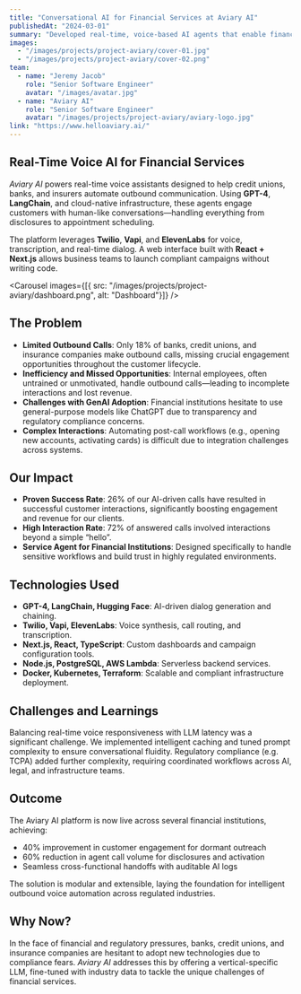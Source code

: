 ```yaml
---
title: "Conversational AI for Financial Services at Aviary AI"
publishedAt: "2024-03-01"
summary: "Developed real-time, voice-based AI agents that enable financial institutions and insurers to engage customers using GPT-4, telephony APIs, and cloud-native infrastructure."
images:
  - "/images/projects/project-aviary/cover-01.jpg"
  - "/images/projects/project-aviary/cover-02.png"
team:
  - name: "Jeremy Jacob"
    role: "Senior Software Engineer"
    avatar: "/images/avatar.jpg"
  - name: "Aviary AI"
    role: "Senior Software Engineer"
    avatar: "/images/projects/project-aviary/aviary-logo.jpg"
link: "https://www.helloaviary.ai/"
---
```


## Real-Time Voice AI for Financial Services

*Aviary AI* powers real-time voice assistants designed to help credit unions, banks, and insurers automate outbound communication. Using **GPT-4**, **LangChain**, and cloud-native infrastructure, these agents engage customers with human-like conversations—handling everything from disclosures to appointment scheduling.

The platform leverages **Twilio**, **Vapi**, and **ElevenLabs** for voice, transcription, and real-time dialog. A web interface built with **React + Next.js** allows business teams to launch compliant campaigns without writing code.

<Carousel
  images={[{ src: "/images/projects/project-aviary/dashboard.png", alt: "Dashboard"}]}
/>

## The Problem

- **Limited Outbound Calls**: Only 18% of banks, credit unions, and insurance companies make outbound calls, missing crucial engagement opportunities throughout the customer lifecycle.
- **Inefficiency and Missed Opportunities**: Internal employees, often untrained or unmotivated, handle outbound calls—leading to incomplete interactions and lost revenue.
- **Challenges with GenAI Adoption**: Financial institutions hesitate to use general-purpose models like ChatGPT due to transparency and regulatory compliance concerns.
- **Complex Interactions**: Automating post-call workflows (e.g., opening new accounts, activating cards) is difficult due to integration challenges across systems.

## Our Impact

- **Proven Success Rate**: 26% of our AI-driven calls have resulted in successful customer interactions, significantly boosting engagement and revenue for our clients.
- **High Interaction Rate**: 72% of answered calls involved interactions beyond a simple “hello”.
- **Service Agent for Financial Institutions**: Designed specifically to handle sensitive workflows and build trust in highly regulated environments.

## Technologies Used

- **GPT-4, LangChain, Hugging Face**: AI-driven dialog generation and chaining.
- **Twilio, Vapi, ElevenLabs**: Voice synthesis, call routing, and transcription.
- **Next.js, React, TypeScript**: Custom dashboards and campaign configuration tools.
- **Node.js, PostgreSQL, AWS Lambda**: Serverless backend services.
- **Docker, Kubernetes, Terraform**: Scalable and compliant infrastructure deployment.

## Challenges and Learnings

Balancing real-time voice responsiveness with LLM latency was a significant challenge. We implemented intelligent caching and tuned prompt complexity to ensure conversational fluidity. Regulatory compliance (e.g. TCPA) added further complexity, requiring coordinated workflows across AI, legal, and infrastructure teams.

## Outcome

The Aviary AI platform is now live across several financial institutions, achieving:
- 40% improvement in customer engagement for dormant outreach
- 60% reduction in agent call volume for disclosures and activation
- Seamless cross-functional handoffs with auditable AI logs

The solution is modular and extensible, laying the foundation for intelligent outbound voice automation across regulated industries.

## Why Now?

In the face of financial and regulatory pressures, banks, credit unions, and insurance companies are hesitant to adopt new technologies due to compliance fears. *Aviary AI* addresses this by offering a vertical-specific LLM, fine-tuned with industry data to tackle the unique challenges of financial services.